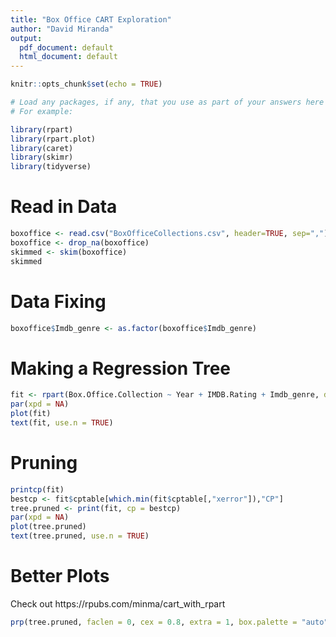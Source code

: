 ```yaml
---
title: "Box Office CART Exploration"
author: "David Miranda"
output:
  pdf_document: default
  html_document: default
---
```


```r
knitr::opts_chunk$set(echo = TRUE)

# Load any packages, if any, that you use as part of your answers here
# For example: 

library(rpart)
library(rpart.plot)
library(caret)
library(skimr)
library(tidyverse)
```

# Read in Data

```r
boxoffice <- read.csv("BoxOfficeCollections.csv", header=TRUE, sep=",")
boxoffice <- drop_na(boxoffice)
skimmed <- skim(boxoffice)
skimmed
```

# Data Fixing

```r
boxoffice$Imdb_genre <- as.factor(boxoffice$Imdb_genre)
```

# Making a Regression Tree

```r
fit <- rpart(Box.Office.Collection ~ Year + IMDB.Rating + Imdb_genre, data = boxoffice, method = "anova")
par(xpd = NA)
plot(fit)
text(fit, use.n = TRUE)
```

# Pruning

```r
printcp(fit)
bestcp <- fit$cptable[which.min(fit$cptable[,"xerror"]),"CP"]
tree.pruned <- print(fit, cp = bestcp)
par(xpd = NA)
plot(tree.pruned)
text(tree.pruned, use.n = TRUE)
```

# Better Plots

Check out https://rpubs.com/minma/cart_with_rpart

```r
prp(tree.pruned, faclen = 0, cex = 0.8, extra = 1, box.palette = "auto")
```